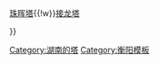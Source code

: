 {{Navbox
|name=衡州三塔
|title=衡州三塔
|list1=  <center>[[来雁塔 (衡阳市)|来雁塔]]{{!w}}[[珠晖塔]]{{!w}}[[接龙塔]]</center>
}}
<noinclude>
[[Category:湖南的塔]]
[[Category:衡阳模板]]
</noinclude>